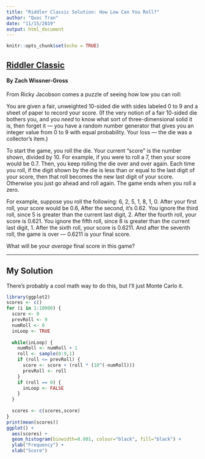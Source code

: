 ```yaml
---
title: "Riddler Classic Solution: How Low Can You Roll?"
author: "Quoc Tran"
date: "11/15/2019"
output: html_document
---
```


```r
knitr::opts_chunk$set(echo = TRUE)
```

## [Riddler Classic](https://fivethirtyeight.com/features/how-low-can-you-roll/)

#### By Zach Wissner-Gross

From Ricky Jacobson comes a puzzle of seeing how low you can roll:

You are given a fair, unweighted 10-sided die with sides labeled 0 to 9 and a sheet of paper to record your score. (If the very notion of a fair 10-sided die bothers you, and you *need* to know what sort of three-dimensional solid it is, then forget it — you have a random number generator that gives you an integer value from 0 to 9 with equal probability. Your loss — the die was a collector’s item.)

To start the game, you roll the die. Your current “score” is the number shown, divided by 10. For example, if you were to roll a 7, then your score would be 0.7. Then, you keep rolling the die over and over again. Each time you roll, if the digit shown by the die is less than or equal to the last digit of your score, then that roll becomes the new last digit of your score. Otherwise you just go ahead and roll again. The game ends when you roll a zero.

For example, suppose you roll the following: 6, 2, 5, 1, 8, 1, 0. After your first roll, your score would be 0.6, After the second, it’s 0.62. You ignore the third roll, since 5 is greater than the current last digit, 2. After the fourth roll, your score is 0.621. You ignore the fifth roll, since 8 is greater than the current last digit, 1. After the sixth roll, your score is 0.6211. And after the seventh roll, the game is over — 0.6211 is your final score.

What will be your *average* final score in this game?

***

## My Solution

There's probably a cool math way to do this, but I'll just Monte Carlo it.

```r
library(ggplot2)
scores <- c()
for (i in 1:10000) {
  score <- 0
  prevRoll <- 9
  numRoll <- 0
  inLoop <- TRUE
  
  while(inLoop) {
    numRoll <- numRoll + 1
    roll <- sample(0:9,1)
    if (roll <= prevRoll) {
      score <- score + (roll * (10^(-numRoll)))
      prevRoll <- roll
    }
    if (roll == 0) {
      inLoop <- FALSE
    }
  }
  
  scores <- c(scores,score)
}
print(mean(scores))
ggplot() + 
  aes(scores) + 
  geom_histogram(binwidth=0.001, colour="black", fill="black") +
  ylab("Frequency") +
  xlab("Score")
```
